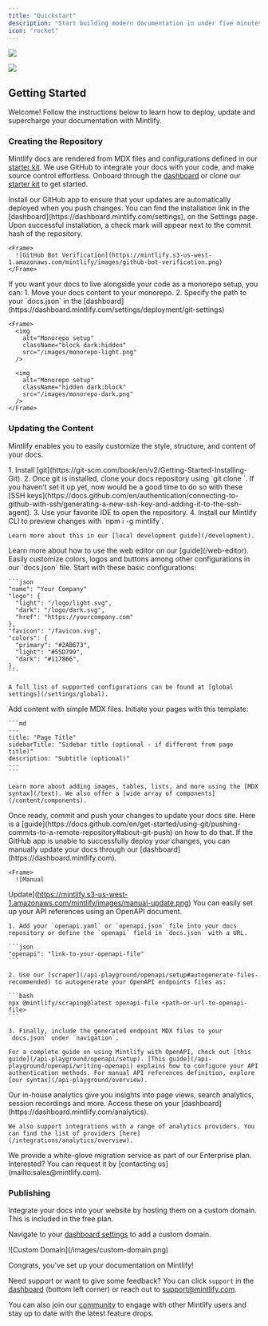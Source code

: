 ```yaml
---
title: "Quickstart"
description: "Start building modern documentation in under five minutes"
icon: "rocket"
---
```


<Frame>
  <img
    className="block dark:hidden"
    src="https://mintlify-assets.b-cdn.net/hero-light.png"
  />

  <img
    className="hidden dark:block"
    src="https://mintlify-assets.b-cdn.net/hero-dark.png"
  />
</Frame>

## Getting Started

Welcome\! Follow the instructions below to learn how to deploy, update and
supercharge your documentation with Mintlify.

### Creating the Repository

Mintlify docs are rendered from MDX files and configurations defined in our
[starter kit](https://github.com/mintlify/starter). We use GitHub to integrate
your docs with your code, and make source control effortless. Onboard through the [dashboard](https://dashboard.mintlify.com) or clone our [starter kit](https://github.com/mintlify/starter) to get started.

<AccordionGroup>
  <Accordion title="Install the GitHub app" icon="message-bot">
    Install our GitHub app to ensure that your updates are automatically deployed when you push changes. You can find the installation link in the [dashboard](https://dashboard.mintlify.com/settings), on the Settings page. Upon successful installation, a check mark will appear next to the commit hash of the repository.

    <Frame>
      ![GitHub Bot Verification](https://mintlify.s3-us-west-1.amazonaws.com/mintlify/images/github-bot-verification.png)
    </Frame>
  </Accordion>
  <Accordion title="Monorepo Setup" icon="code-branch">
    If you want your docs to live alongside your code as a monorepo setup, you
    can: 1. Move your docs content to your monorepo. 2. Specify the path to your
    `docs.json` in the
    [dashboard](https://dashboard.mintlify.com/settings/deployment/git-settings)

    <Frame>
      <img
        alt="Monorepo setup"
        className="block dark:hidden"
        src="/images/monorepo-light.png"
      />

      <img
        alt="Monorepo setup"
        className="hidden dark:block"
        src="/images/monorepo-dark.png"
      />
    </Frame>
  </Accordion>
</AccordionGroup>

### Updating the Content

Mintlify enables you to easily customize the style, structure, and content of
your docs.

<AccordionGroup>
  <Accordion title="Editing locally (recommended for developers)" icon="rectangle-terminal">
    1. Install [git](https://git-scm.com/book/en/v2/Getting-Started-Installing-Git).
    2. Once git is installed, clone your docs repository using `git clone <your-repo>`. If you haven't set it up yet, now would be a good time to do so with these [SSH keys](https://docs.github.com/en/authentication/connecting-to-github-with-ssh/generating-a-new-ssh-key-and-adding-it-to-the-ssh-agent).
    3. Use your favorite IDE to open the repository.
    4. Install our Mintlify CLI to preview changes with `npm i -g mintlify`.

    Learn more about this in our [local development guide](/development).
  </Accordion>
  <Accordion title="Editing with the web editor" icon="pen-to-square">
    Learn more about how to use the web editor on our [guide](/web-editor).
  </Accordion>
  <Accordion title="Customizing to your brand" icon="palette">
    Easily customize colors, logos and buttons among other configurations in our `docs.json` file. Start with these basic configurations:

    ```json
    "name": "Your Company"
    "logo": {
      "light": "/logo/light.svg",
      "dark": "/logo/dark.svg",
      "href": "https://yourcompany.com"
    },
    "favicon": "/favicon.svg",
    "colors": {
      "primary": "#2AB673",
      "light": "#55D799",
      "dark": "#117866",
    },
    ```

    A full list of supported configurations can be found at [global settings](/settings/global).
  </Accordion>
  <Accordion title="Adding content" icon="pencil">
    Add content with simple MDX files. Initiate your pages with this template:

    ```md
    ---
    title: "Page Title"
    sidebarTitle: "Sidebar title (optional - if different from page title)"
    description: "Subtitle (optional)"
    ---
    ```

    Learn more about adding images, tables, lists, and more using the [MDX syntax](/text). We also offer a [wide array of components](/content/components).
  </Accordion>
  <Accordion title="Pushing changes" icon="rocket">
    Once ready, commit and push your changes to update your docs site. Here is a [guide](https://docs.github.com/en/get-started/using-git/pushing-commits-to-a-remote-repository#about-git-push) on how to do that. If the GitHub app is unable to successfully deploy your changes, you can manually update your docs through our [dashboard](https://dashboard.mintlify.com).

    <Frame>
      ![Manual
Update](https://mintlify.s3-us-west-1.amazonaws.com/mintlify/images/manual-update.png)
    </Frame>
  </Accordion>
  <Accordion title="Generating API references" icon="code-branch">
    You can easily set up your API references using an OpenAPI document.

    1. Add your `openapi.yaml` or `openapi.json` file into your docs repository or define the `openapi` field in `docs.json` with a URL.

    ```json
    "openapi": "link-to-your-openapi-file"
    ```

    2. Use our [scraper](/api-playground/openapi/setup#autogenerate-files-recommended) to autogenerate your OpenAPI endpoints files as:

    ```bash
    npx @mintlify/scraping@latest openapi-file <path-or-url-to-openapi-file>
    ```

    3. Finally, include the generated endpoint MDX files to your `docs.json` under `navigation`.

    For a complete guide on using Mintlify with OpenAPI, check out [this guide](/api-playground/openapi/setup). [This guide](/api-playground/openapi/writing-openapi) explains how to configure your API authentication methods. For manual API references definition, explore [our syntax](/api-playground/overview).
  </Accordion>
  <Accordion title="Adding analytics" icon="chart-simple">
    Our in-house analytics give you insights into page views, search analytics, session recordings and more. Access these on your [dashboard](https://dashboard.mintlify.com/analytics).

    We also support integrations with a range of analytics providers. You can find the list of providers [here](/integrations/analytics/overview).
  </Accordion>
</AccordionGroup>

<Note>
  We provide a white-glove migration service as part of our Enterprise plan.
  Interested? You can request it by [contacting us](mailto:sales@mintlify.com).
</Note>

### Publishing

<Accordion title="Adding a custom domain" icon="star">
  Integrate your docs into your website by hosting them on a custom domain. This is included in the free plan.

  Navigate to your [dashboard settings](https://dashboard.mintlify.com/settings) to add a custom domain.

  <Frame>
    ![Custom Domain](/images/custom-domain.png)
  </Frame>
</Accordion>

Congrats, you've set up your documentation on Mintlify\!

Need support or want to give some feedback? You can click `support` in the [dashboard](http://dashboard.mintlify.com) (bottom left corner) or reach out to [support@mintlify.com](mailto:support@mintlify.com).

You can also join our [community](https://mintlify.com/community) to engage with other Mintlify users and stay up to date with the latest feature drops.